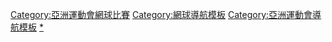 {{Navbox
|name = 亞洲運動會網球比賽
|title = [[亞洲運動會網球比賽]]
| state = {{{state|autocollapse}}}
|listclass = hlist

|imageleft = [[Image:Tennis pictogram.svg|50px]]
|image = [[File:Soft tennis pictogram.svg|50px]]
|liststyle = padding-right:50px
|list1= 
* [[1958年亞洲運動會網球比賽|1958]]
* [[1962年亞洲運動會網球比賽|1962]]
* [[1966年亞洲運動會網球比賽|1966]]
* <font color="#A0A0A0">1970</font>
* [[1974年亞洲運動會網球比賽|1974]]
* [[1978年亞洲運動會網球比賽|1978]]
* [[1982年亞洲運動會網球比賽|1982]]
* [[1986年亞洲運動會網球比賽|1986]]
* [[1990年亞洲運動會網球比賽|1990]]
* [[1994年亞洲運動會網球比賽|1994]]
* [[1998年亞洲運動會網球比賽|1998]]
* [[2002年亞洲運動會網球比賽|2002]]
* [[2006年亞洲運動會網球比賽|2006]]
* [[2010年亞洲運動會網球比賽|2010]]
* [[2014年亞洲運動會網球比賽|2014]]
* [[2018年亞洲運動會網球比賽|2018]]
}}<includeonly>[[Category:亞洲運動會網球比賽]]</includeonly><noinclude>
{{collapsible option}}
[[Category:網球導航模板]]
[[Category:亞洲運動會導航模板]]
[[Category:亞洲運動會網球比賽|*]]
</noinclude>